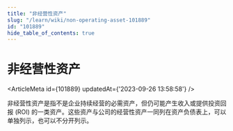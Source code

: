 ```yaml
---
title: "非经营性资产"
slug: "/learn/wiki/non-operating-asset-101889"
id: "101889"
hide_table_of_contents: true
---
```



# 非经营性资产

<ArticleMeta id={101889} updatedAt={'2023-09-26 13:58:58'} />
<div className='border-solid border-b border-t-0 my-4 border-[var(--ifm-color-gray-300)]' />

非经营性资产是指不是企业持续经营的必需资产，但仍可能产生收入或提供投资回报 (ROI) 的一类资产。这些资产与公司的经营性资产一同列在资产负债表上，可以单独列示，也可以不分开列示。
